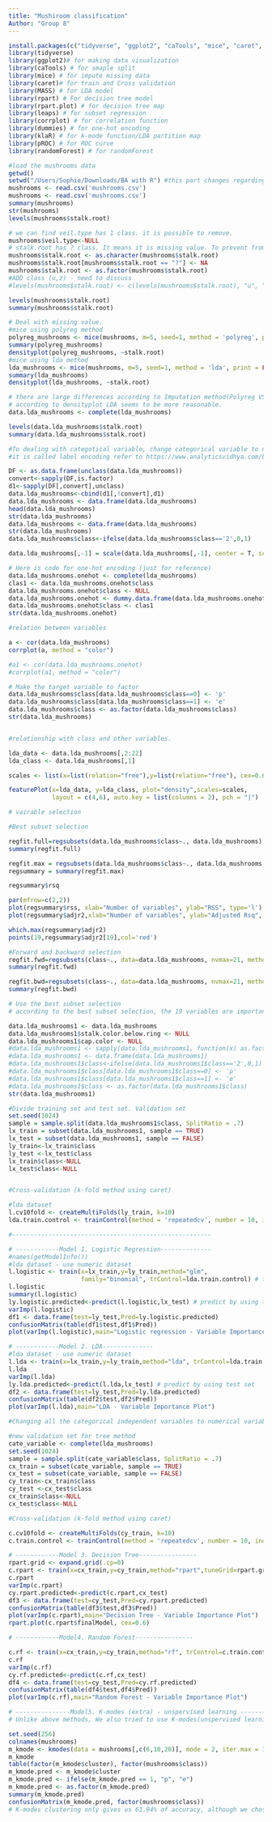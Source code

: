 ```yaml
---
title: "Mushiroom classification"
Author: "Group 8"
---
```



```r
install.packages(c("tidyverse", "ggplot2", "caTools", "mice", "caret", "MASS", "rpart", "rpart.plot", "leaps", "corrplot", "dummies", "klaR", "pROC", "randomForest"))
library(tidyverse)
library(ggplot2)# for making data visualization
library(caTools) # for smaple split
library(mice) # for impute missing data
library(caret)# for train and Cross validation 
library(MASS) # for LDA model
library(rpart) # For decision tree model
library(rpart.plot) # for decision tree map
library(leaps) # for subset regression
library(corrplot) # for correlation function
library(dummies) # for one-hot encoding
library(klaR) # for k-mode function/LDA partition map 
library(pROC) # for ROC curve 
library(randomForest) # for randomForest

#load the mushrooms data
getwd()
setwd("/Users/Sophie/Downloads/BA with R") #this part changes regarding your OS
mushrooms <- read.csv('mushrooms.csv')
mushrooms <- read.csv('mushrooms.csv')
summary(mushrooms)
str(mushrooms)
levels(mushrooms$stalk.root)
```

```r
# we can find veil.type has 1 class. it is possible to remove. 
mushrooms$veil.type<-NULL
# stalk.root has ? class. It means it is missing value. To prevent from recognizing ? as class. change to NA. 
mushrooms$stalk.root <- as.character(mushrooms$stalk.root)
mushrooms$stalk.root[mushrooms$stalk.root == "?"] <- NA
mushrooms$stalk.root <- as.factor(mushrooms$stalk.root)
#ADD class (u,z) - need to discuss
#levels(mushrooms$stalk.root) <- c(levels(mushrooms$stalk.root), "u", "z")

levels(mushrooms$stalk.root)
summary(mushrooms$stalk.root)

```

```r
# Deal with missing value. 
#mice using polyreg method
polyreg_mushrooms <- mice(mushrooms, m=5, seed=1, method = 'polyreg', print = FALSE)
summary(polyreg_mushrooms)
densityplot(polyreg_mushrooms, ~stalk.root)
#mice using lda method
lda_mushrooms <- mice(mushrooms, m=5, seed=1, method = 'lda', print = FALSE)
summary(lda_mushrooms)
densityplot(lda_mushrooms, ~stalk.root)

# there are large differences according to Imputation method(Polyreg VS. LDA)
# according to densityplot LDA seems to be more reasonable.
data.lda_mushrooms <- complete(lda_mushrooms)

levels(data.lda_mushrooms$stalk.root)
summary(data.lda_mushrooms$stalk.root)

```


```r
#To dealing with categotical variable, change categorical variable to numeric variable 
#it is called label encoding refer to https://www.analyticsvidhya.com/blog/2015/11/easy-methods-deal-categorical-variables-predictive-modeling/ but there are some drawbacks in this method. There are other methods to deal with categorical varialbes such as one hot encoding and using dummyvarialbe. if, we apply one-hot endoing to this dataset, the number of total independatant variables will be 115 and it also has drawbacks such as multicollinearity. it is over our coverage. So, to make simply, we apply the label encoding method.)

DF <- as.data.frame(unclass(data.lda_mushrooms))
convert<-sapply(DF,is.factor)
d1<-sapply(DF[,convert],unclass)    
data.lda_mushrooms<-cbind(d1[,!convert],d1)        
data.lda_mushrooms <- data.frame(data.lda_mushrooms)
head(data.lda_mushrooms)
str(data.lda_mushrooms)
data.lda_mushrooms <- data.frame(data.lda_mushrooms)
str(data.lda_mushrooms)
data.lda_mushrooms$class<-ifelse(data.lda_mushrooms$class=='2',0,1)

data.lda_mushrooms[,-1] = scale(data.lda_mushrooms[,-1], center = T, scale = T) # scale the data

# Here is code for one-hot encoding (just for reference)
data.lda_mushrooms.onehot <- complete(lda_mushrooms)
clas1 <- data.lda_mushrooms.onehot$class
data.lda_mushrooms.onehot$class <- NULL
data.lda_mushrooms.onehot <- dummy.data.frame(data.lda_mushrooms.onehot, names=colnames(data.lda_mushrooms.onehot), sep="_")
data.lda_mushrooms.onehot$class <- clas1
str(data.lda_mushrooms.onehot)

#relation between variables

a <- cor(data.lda_mushrooms)
corrplot(a, method = "color")

#a1 <- cor(data.lda_mushrooms.onehot)
#corrplot(a1, method = "color")

# Make the target variable to factor
data.lda_mushrooms$class[data.lda_mushrooms$class==0] <- 'p'
data.lda_mushrooms$class[data.lda_mushrooms$class==1] <- 'e'
data.lda_mushrooms$class <- as.factor(data.lda_mushrooms$class)
str(data.lda_mushrooms)


#relationship with class and other variables.

lda_data <- data.lda_mushrooms[,2:22]
lda_class <- data.lda_mushrooms[,1]

scales <- list(x=list(relation="free"),y=list(relation="free"), cex=0.6)

featurePlot(x=lda_data, y=lda_class, plot="density",scales=scales,
            layout = c(4,6), auto.key = list(columns = 2), pch = "|")

```


```r
# vairable selection 

#Best subset selection

regfit.full=regsubsets(data.lda_mushrooms$class~., data.lda_mushrooms)
summary(regfit.full)

regfit.max = regsubsets(data.lda_mushrooms$class~., data.lda_mushrooms, nvmax=21)
regsummary = summary(regfit.max)

regsummary$rsq

par(mfrow=c(2,2))
plot(regsummary$rss, xlab="Number of variables", ylab="RSS", type='l')
plot(regsummary$adjr2,xlab="Number of variables", ylab="Adjusted Rsq", type='l')

which.max(regsummary$adjr2)
points(19,regsummary$adjr2[19],col='red')

#Forward and backward selection
regfit.fwd=regsubsets(class~., data=data.lda_mushrooms, nvmax=21, method="forward")
summary(regfit.fwd)

regfit.bwd=regsubsets(class~., data=data.lda_mushrooms, nvmax=21, method="backward")
summary(regfit.bwd)

```

```r
# Use the best subset selection 
# according to the best subset selection, the 19 variables are important without stalk.color.below.ring and cap.color

data.lda_mushrooms1 <- data.lda_mushrooms
data.lda_mushrooms1$stalk.color.below.ring <- NULL
data.lda_mushrooms1$cap.color <- NULL
#data.lda_mushrooms1 <- sapply(data.lda_mushrooms1, function(x) as.factor(as.numeric(x)))
#data.lda_mushrooms1 <- data.frame(data.lda_mushrooms1)
#data.lda_mushrooms1$class<-ifelse(data.lda_mushrooms1$class=='2',0,1)
#data.lda_mushrooms1$class[data.lda_mushrooms1$class==0] <- 'p'
#data.lda_mushrooms1$class[data.lda_mushrooms1$class==1] <- 'e'
#data.lda_mushrooms1$class <- as.factor(data.lda_mushrooms1$class)
str(data.lda_mushrooms1)
```


```r
#Divide training set and test set. Validation set
set.seed(1024) 
sample = sample.split(data.lda_mushrooms1$class, SplitRatio = .7)
lx_train = subset(data.lda_mushrooms1, sample == TRUE)
lx_test = subset(data.lda_mushrooms1, sample == FALSE)
ly_train<-lx_train$class
ly_test <-lx_test$class
lx_train$class<-NULL
lx_test$class<-NULL


#Cross-validation (k-fold method using caret)

#lda dataset
l.cv10fold <- createMultiFolds(ly_train, k=10)
lda.train.control <- trainControl(method = 'repeatedcv', number = 10, index=l.cv10fold)

#-------------------------------------------------------

```

```r

# ------------Model 1. Logistic Regression--------------
#names(getModelInfo())
#lda dataset - use numeric dataset
l.logistic <- train(x=lx_train,y=ly_train,method="glm", 
                    family="binomial", trControl=lda.train.control) # training set
l.logistic
summary(l.logistic)
ly.logistic.predicted<-predict(l.logistic,lx_test) # predict by using test set
varImp(l.logistic)
df1 <- data.frame(test=ly_test,Pred=ly.logistic.predicted)
confusionMatrix(table(df1$test,df1$Pred))
plot(varImp(l.logistic),main="Logistic regression - Variable Importance Plot")

# ------------Model 2. LDA--------------
#lda dataset - use numeric dataset
l.lda <- train(x=lx_train,y=ly_train,method="lda", trControl=lda.train.control) # training set
l.lda
varImp(l.lda)
ly.lda.predicted<-predict(l.lda,lx_test) # predict by using test set
df2 <- data.frame(test=ly_test,Pred=ly.lda.predicted)
confusionMatrix(table(df2$test,df2$Pred))
plot(varImp(l.lda),main="LDA - Variable Importance Plot")

```



```r
#Changing all the categorical independent variables to numerical variables has intrisic drawbacks that deteriorate the model perforamance. Let's look at how to create a better model while maintaining categorical variables.

#new validation set for tree method 
cate_variable <- complete(lda_mushrooms)
set.seed(1024) 
sample = sample.split(cate_variable$class, SplitRatio = .7)
cx_train = subset(cate_variable, sample == TRUE)
cx_test = subset(cate_variable, sample == FALSE)
cy_train<-cx_train$class
cy_test <-cx_test$class
cx_train$class<-NULL
cx_test$class<-NULL

#Cross-validation (k-fold method using caret)

c.cv10fold <- createMultiFolds(cy_train, k=10)
c.train.control <- trainControl(method = 'repeatedcv', number = 10, index=c.cv10fold)

# ------------Model 3. Decision Tree----------------
rpart.grid <- expand.grid(.cp=0)
c.rpart <- train(x=cx_train,y=cy_train,method="rpart",tuneGrid=rpart.grid, trControl=c.train.control)
c.rpart
varImp(c.rpart)
cy.rpart.predicted<-predict(c.rpart,cx_test)
df3 <- data.frame(test=cy_test,Pred=cy.rpart.predicted)
confusionMatrix(table(df3$test,df3$Pred))
plot(varImp(c.rpart),main="Decision Tree - Variable Importance Plot")
rpart.plot(c.rpart$finalModel, cex=0.6)

# ------------Model4. Random Forest----------------

c.rf <- train(x=cx_train,y=cy_train,method="rf", trControl=c.train.control)
c.rf
varImp(c.rf)
cy.rf.predicted<-predict(c.rf,cx_test)
df4 <- data.frame(test=cy_test,Pred=cy.rf.predicted)
confusionMatrix(table(df4$test,df4$Pred))
plot(varImp(c.rf),main="Random Forest - Variable Importance Plot")

```

```r
# ---------------Model5. K-modes (extra) - unspervised learning ----------------
# Unlike above methods, We also tried to use K-modes(unspervised learning) to see how well clustering works, in this case, and which category in variables are significant, yet couldn't find it meaningful enough to use for this case.

set.seed(256)
colnames(mushrooms)
m_kmode <- kmodes(data = mushrooms[,c(6,10,20)], mode = 2, iter.max = 10) # chose 3 most important variables from above
m_kmode
table(factor(m_kmode$cluster), factor(mushrooms$class))
m_kmode.pred <- m_kmode$cluster
m_kmode.pred <- ifelse(m_kmode.pred == 1, "p", "e")
m_kmode.pred <- as.factor(m_kmode.pred)
summary(m_kmode.pred)
confusionMatrix(m_kmode.pred, factor(mushrooms$class))
# K-modes clustering only gives us 61.94% of accuracy, although we chose the three most important variables. Also, if we change the lable with the opposite way, the accuracy will become lower. This is too low accuracy considering that we are dealing with the matter of life and death depending on the decision of this method.

```